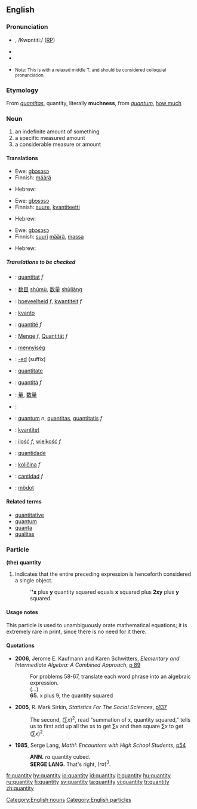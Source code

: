 ==English==

===Pronunciation===
* {{IPA|/ˈkʍɑndədi/ or /ˈkʍɑnɾəɾi/ (''Canadian'')}}, /Kwɒntitiː/ ([[RP]])
* {{Audio|en-ca-quantity.ogg|Audio (CA)}}
* {{audio|en-us-quantity2.ogg|Audio (US)}}
* {{audio|en-us-quantity.ogg|Audio 2 (US)}} <small>Note: This is with a relaxed middle T, and should be considered colloquial pronunciation.</small>

===Etymology===
From {{L.}} ''[[quantitas]]'', quantity, literally '''muchness''', from ''[[quantum]]'', [[how much]]

===Noun===
{{wikipedia}}
{{en-noun|quantities}}

# an indefinite amount of something
# a specific measured amount
# a considerable measure or amount

====Translations====
{{trans-top|an indefinite amount of something}}
*Ewe: [[gbɔsɔsɔ]]
*Finnish: [[määrä]]
{{trans-mid}}
*Hebrew: {{he-translation|כמות|kamut}}
{{trans-bottom}}

{{trans-top|a specific measured amount}}
*Ewe: [[gbɔsɔsɔ]]
*Finnish: [[suure]], [[kvantiteetti]]
{{trans-mid}}
*Hebrew: {{he-translation|כמות|kamut}}
{{trans-bottom}}

{{trans-top|a considerable measure or amount}}
*Ewe: [[gbɔsɔsɔ]]
*Finnish: [[suuri]] [[määrä]], [[massa]]
{{trans-mid}}
*Hebrew: {{he-translation|כמות|kamut}}
{{trans-bottom}}

=====Translations to be checked=====
{{checktrans}}
{{top}}
*{{ttbc|Catalan}}: [[quantitat]] ''f''
*{{ttbc|Chinese}}: [[数目]] [[shumu|shùmù]], [[数量]] [[shuliang|shùliàng]]
*{{ttbc|Dutch}}: [[hoeveelheid]] ''f'', [[kwantiteit]] ''f''
*{{ttbc|Esperanto}}: [[kvanto]]
*{{ttbc|French}}: [[quantité]] ''f''
*{{ttbc|German}}: [[Menge]] ''f'', [[Quantität]] ''f''
*{{ttbc|Hungarian}}: [[mennyiség]]
*{{ttbc|Ido}}: [[-ed]] (suffix)
*{{ttbc|Interlingua}}: [[quantitate]]
{{mid}}
*{{ttbc|Italian}}: [[quantità]] ''f''
*{{ttbc|Japanese}}: [[量]], [[数量]]
*{{ttbc|Kurdish}}: {{KUchar|[[چه‌ندی]]}}
*{{ttbc|Latin}}: [[quantum]] ''n'', [[quantitas]], [[quantitatis]] ''f''
*{{ttbc|Norwegian}}: [[kvantitet]]
*{{ttbc|Polish}}: [[ilość]] ''f'', [[wielkość]] ''f''
*{{ttbc|Portuguese}}: [[quantidade]]
*{{ttbc|Slovenian}}: [[količina]] ''f''
*{{ttbc|Spanish}}: [[cantidad]] ''f''
*{{ttbc|Volapük}}: [[mödot]]
{{bottom}}

====Related terms====
*[[quantitative]]
*[[quantum]]
*[[quanta]]
*[[qualitas]]

===Particle===
'''(the) quantity'''

# {{mathematics}} Indicates that the entire preceding expression is henceforth considered a single object.
#: '''''x''' plus '''y''' quantity squared equals '''x''' squared plus '''2xy''' plus '''y''' squared.

====Usage notes====
This particle is used to unambiguously orate mathematical equations; it is extremely rare in print, since there is no need for it there.

====Quotations====
*'''2006''', Jerome E. Kaufmann and Karen Schwitters, ''Elementary and Intermediate Algebra: A Combined Approach'', [http://books.google.com/books?vid=ISBN0534490247&id=7RKsTaF92MgC&pg=PA89&lpg=PA89&dq=%22quantity+squared%22&sig=X7wk68CoTM4uHM4AIhpLKSYByRI#PPA90,M1 p 89]
*:For problems 58-67, translate each word phrase into an algebraic expression.
*: (...)
*:'''65.''' x plus 9, the quantity squared
*'''2005''', R. Mark Sirkin, ''Statistics For The Social Sciences'', [http://books.google.com/books?vid=ISBN141290546X&id=67vpZ5VOj14C&pg=PA137&lpg=PA137&dq=%22quantity+squared%22&sig=PRz6Zbd10l0FeIbF9Zqw5LL8gYU#PPA137,M1 p137]
*:The second, <math>(\sum x)^2</math>, read "summation of x, quantity squared," tells us to first add up all the xs to get <math>\sum x</math> and then square <math>\sum x</math> to get <math>(\sum x)^2</math>.
*'''1985''', Serge Lang, ''Math!: Encounters with High School Students'', [http://books.google.com/books?vid=ISBN0387961291&id=guSHaf5TJ70C&pg=PA54&lpg=PA54&ots=Oew4sy2FUZ&dq=%22quantity+cubed%22&sig=4ivw5_O0TYgnLs37-9-DKJTch0o p54]
*:'''ANN.''' <math>ra</math> quantity cubed.
*:'''SERGE LANG.''' That's right, <math>(ra)^3</math>.

[[Category:English nouns]]
[[Category:English particles]]

[[fr:quantity]]
[[hy:quantity]]
[[io:quantity]]
[[id:quantity]]
[[it:quantity]]
[[hu:quantity]]
[[ru:quantity]]
[[fi:quantity]]
[[sv:quantity]]
[[ta:quantity]]
[[vi:quantity]]
[[tr:quantity]]
[[zh:quantity]]